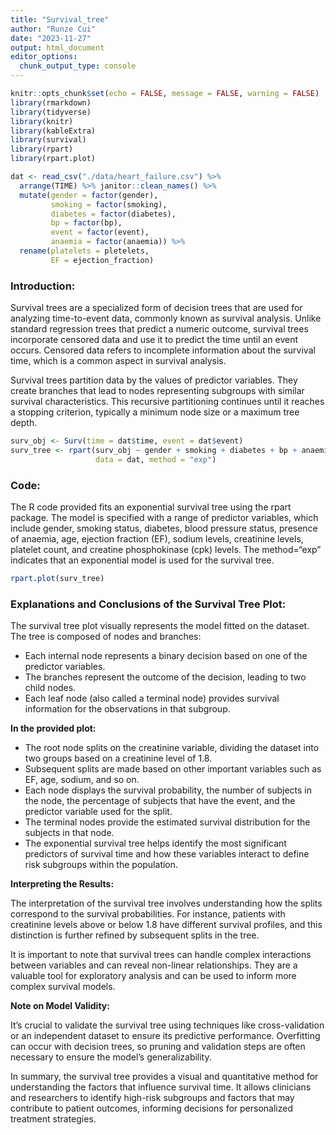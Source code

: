 ```yaml
---
title: "Survival_tree"
author: "Runze Cui"
date: "2023-11-27"
output: html_document
editor_options: 
  chunk_output_type: console
---
```


```r
knitr::opts_chunk$set(echo = FALSE, message = FALSE, warning = FALSE)
library(rmarkdown)
library(tidyverse)
library(knitr)
library(kableExtra)
library(survival)
library(rpart)
library(rpart.plot)
```


```r
dat <- read_csv("./data/heart_failure.csv") %>% 
  arrange(TIME) %>% janitor::clean_names() %>% 
  mutate(gender = factor(gender), 
         smoking = factor(smoking),
         diabetes = factor(diabetes),
         bp = factor(bp),
         event = factor(event),
         anaemia = factor(anaemia)) %>% 
  rename(platelets = pletelets,
         EF = ejection_fraction)
```

### Introduction:

Survival trees are a specialized form of decision trees that are used for analyzing time-to-event data, commonly known as survival analysis. Unlike standard regression trees that predict a numeric outcome, survival trees incorporate censored data and use it to predict the time until an event occurs. Censored data refers to incomplete information about the survival time, which is a common aspect in survival analysis.

Survival trees partition data by the values of predictor variables. They create branches that lead to nodes representing subgroups with similar survival characteristics. This recursive partitioning continues until it reaches a stopping criterion, typically a minimum node size or a maximum tree depth.


```r
surv_obj <- Surv(time = dat$time, event = dat$event)
surv_tree <- rpart(surv_obj ~ gender + smoking + diabetes + bp + anaemia + age + EF + sodium + creatinine + platelets + cpk,
                   data = dat, method = "exp")
```

### Code: 

The R code provided fits an exponential survival tree using the rpart package. The model is specified with a range of predictor variables, which include gender, smoking status, diabetes, blood pressure status, presence of anaemia, age, ejection fraction (EF), sodium levels, creatinine levels, platelet count, and creatine phosphokinase (cpk) levels. The method="exp" indicates that an exponential model is used for the survival tree.

```r
rpart.plot(surv_tree)
```

### Explanations and Conclusions of the Survival Tree Plot:

The survival tree plot visually represents the model fitted on the dataset. The tree is composed of nodes and branches:

- Each internal node represents a binary decision based on one of the predictor variables.
- The branches represent the outcome of the decision, leading to two child nodes.
- Each leaf node (also called a terminal node) provides survival information for the observations in that subgroup.

**In the provided plot:**

- The root node splits on the creatinine variable, dividing the dataset into two groups based on a creatinine level of 1.8.
- Subsequent splits are made based on other important variables such as EF, age, sodium, and so on.
- Each node displays the survival probability, the number of subjects in the node, the percentage of subjects that have the event, and the predictor variable used for the split.
- The terminal nodes provide the estimated survival distribution for the subjects in that node.
- The exponential survival tree helps identify the most significant predictors of survival time and how these variables interact to define risk subgroups within the population.

**Interpreting the Results:**

The interpretation of the survival tree involves understanding how the splits correspond to the survival probabilities. For instance, patients with creatinine levels above or below 1.8 have different survival profiles, and this distinction is further refined by subsequent splits in the tree.

It is important to note that survival trees can handle complex interactions between variables and can reveal non-linear relationships. They are a valuable tool for exploratory analysis and can be used to inform more complex survival models.

**Note on Model Validity:**

It's crucial to validate the survival tree using techniques like cross-validation or an independent dataset to ensure its predictive performance. Overfitting can occur with decision trees, so pruning and validation steps are often necessary to ensure the model's generalizability.

In summary, the survival tree provides a visual and quantitative method for understanding the factors that influence survival time. It allows clinicians and researchers to identify high-risk subgroups and factors that may contribute to patient outcomes, informing decisions for personalized treatment strategies.

